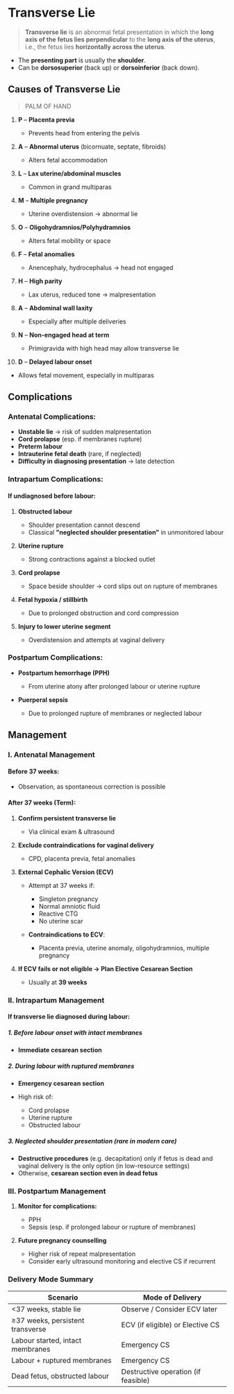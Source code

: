 # Transverse Lie

> **Transverse lie** is an abnormal fetal presentation in which the **long axis of the fetus lies perpendicular** to the **long axis of the uterus**, i.e., the fetus lies **horizontally across the uterus**.

- The **presenting part** is usually the **shoulder**.
- Can be **dorsosuperior** (back up) or **dorsoinferior** (back down).

## Causes of Transverse Lie

> PALM OF HAND

1. **P** – **Placenta previa**

   - Prevents head from entering the pelvis

2. **A** – **Abnormal uterus** (bicornuate, septate, fibroids)

   - Alters fetal accommodation

3. **L** – **Lax uterine/abdominal muscles**

   - Common in grand multiparas

4. **M** – **Multiple pregnancy**

   - Uterine overdistension → abnormal lie

5. **O** – **Oligohydramnios/Polyhydramnios**

   - Alters fetal mobility or space

6. **F** – **Fetal anomalies**

   - Anencephaly, hydrocephalus → head not engaged

7. **H** – **High parity**

   - Lax uterus, reduced tone → malpresentation

8. **A** – **Abdominal wall laxity**

   - Especially after multiple deliveries

9. **N** – **Non-engaged head at term**

   - Primigravida with high head may allow transverse lie

10. **D** – **Delayed labour onset**

- Allows fetal movement, especially in multiparas

## Complications

### Antenatal Complications:

- **Unstable lie** → risk of sudden malpresentation
- **Cord prolapse** (esp. if membranes rupture)
- **Preterm labour**
- **Intrauterine fetal death** (rare, if neglected)
- **Difficulty in diagnosing presentation** → late detection

### Intrapartum Complications:

#### If undiagnosed before labour:

1. **Obstructed labour**

   - Shoulder presentation cannot descend
   - Classical **"neglected shoulder presentation"** in unmonitored labour

2. **Uterine rupture**

   - Strong contractions against a blocked outlet

3. **Cord prolapse**

   - Space beside shoulder → cord slips out on rupture of membranes

4. **Fetal hypoxia / stillbirth**

   - Due to prolonged obstruction and cord compression

5. **Injury to lower uterine segment**

   - Overdistension and attempts at vaginal delivery

### Postpartum Complications:

- **Postpartum hemorrhage (PPH)**

  - From uterine atony after prolonged labour or uterine rupture

- **Puerperal sepsis**

  - Due to prolonged rupture of membranes or neglected labour

## Management

### I. Antenatal Management

#### Before 37 weeks:

- Observation, as spontaneous correction is possible

#### After 37 weeks (Term):

1. **Confirm persistent transverse lie**

   - Via clinical exam & ultrasound

2. **Exclude contraindications for vaginal delivery**

   - CPD, placenta previa, fetal anomalies

3. **External Cephalic Version (ECV)**

   - Attempt at 37 weeks if:

     - Singleton pregnancy
     - Normal amniotic fluid
     - Reactive CTG
     - No uterine scar

   - **Contraindications to ECV**:

     - Placenta previa, uterine anomaly, oligohydramnios, multiple pregnancy

4. **If ECV fails or not eligible → Plan Elective Cesarean Section**

   - Usually at **39 weeks**

### II. Intrapartum Management

#### If transverse lie diagnosed during labour:

##### 1. Before labour onset with intact membranes

- **Immediate cesarean section**

##### 2. During labour with ruptured membranes

- **Emergency cesarean section**
- High risk of:

  - Cord prolapse
  - Uterine rupture
  - Obstructed labour

##### 3. Neglected shoulder presentation (rare in modern care)

- **Destructive procedures** (e.g. decapitation) only if fetus is dead and vaginal delivery is the only option (in low-resource settings)
- Otherwise, **cesarean section even in dead fetus**

### III. Postpartum Management

1. **Monitor for complications:**

   - PPH
   - Sepsis (esp. if prolonged labour or rupture of membranes)

2. **Future pregnancy counselling**

   - Higher risk of repeat malpresentation
   - Consider early ultrasound monitoring and elective CS if recurrent

### Delivery Mode Summary

| Scenario                         | Mode of Delivery                    |
| -------------------------------- | ----------------------------------- |
| \<37 weeks, stable lie           | Observe / Consider ECV later        |
| ≥37 weeks, persistent transverse | ECV (if eligible) or Elective CS    |
| Labour started, intact membranes | Emergency CS                        |
| Labour + ruptured membranes      | Emergency CS                        |
| Dead fetus, obstructed labour    | Destructive operation (if feasible) |
